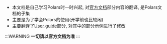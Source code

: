 - 本文档是自己学习Polars时一时兴起, 对[官方文档](https://pola.rs)部分内容的翻译, 是Polars文档的子集
- 主要是为了学会Polars的使用(开学前也比较闲)
- 主要翻译了[User guide](https://docs.pola.rs/)部分, 对其中的部分示例进行了修改


:::WARNING
**一切请以官方文档为准**
:::